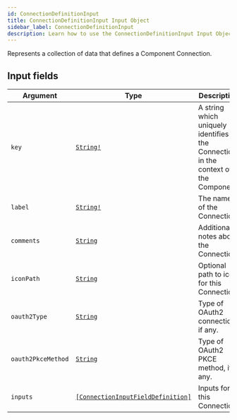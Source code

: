 ```yaml
---
id: ConnectionDefinitionInput
title: ConnectionDefinitionInput Input Object
sidebar_label: ConnectionDefinitionInput
description: Learn how to use the ConnectionDefinitionInput Input Object for Builder's API.
---
```


Represents a collection of data that defines a Component Connection.

## Input fields

| Argument           | Type                                                                                             | Description                                                                        |
| ------------------ | ------------------------------------------------------------------------------------------------ | ---------------------------------------------------------------------------------- |
| `key`              | [`String!`](/composer/builder/api/schema/scalar/String.mdx)                                                        | A string which uniquely identifies the Connection in the context of the Component. |
| `label`            | [`String!`](/composer/builder/api/schema/scalar/String.mdx)                                                        | The name of the Connection.                                                        |
| `comments`         | [`String`](/composer/builder/api/schema/scalar/String.mdx)                                                         | Additional notes about the Connection.                                             |
| `iconPath`         | [`String`](/composer/builder/api/schema/scalar/String.mdx)                                                         | Optional path to icon for this Connection.                                         |
| `oauth2Type`       | [`String`](/composer/builder/api/schema/scalar/String.mdx)                                                         | Type of OAuth2 connection, if any.                                                 |
| `oauth2PkceMethod` | [`String`](/composer/builder/api/schema/scalar/String.mdx)                                                         | Type of OAuth2 PKCE method, if any.                                                |
| `inputs`           | [`[ConnectionInputFieldDefinition]`](/composer/builder/api/schema/input_object/ConnectionInputFieldDefinition.mdx) | Inputs for this Connection.                                                        |
